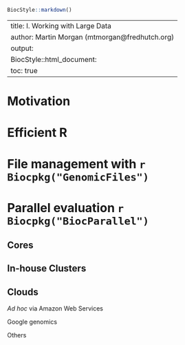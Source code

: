 <!--
%% \VignetteTitle{I. Large Data}
%% \VignetteEngine{knitr::rmarkdown}
-->

```r
BiocStyle::markdown()
```

---
title: I. Working with Large Data
author: Martin Morgan (mtmorgan@fredhutch.org)
output:
  BiocStyle::html_document:
    toc: true
---

# Motivation

# Efficient R

# File management with `r Biocpkg("GenomicFiles")`

# Parallel evaluation `r Biocpkg("BiocParallel")`

## Cores

## In-house Clusters

## Clouds

_Ad hoc_ via Amazon Web Services

Google genomics

Others
